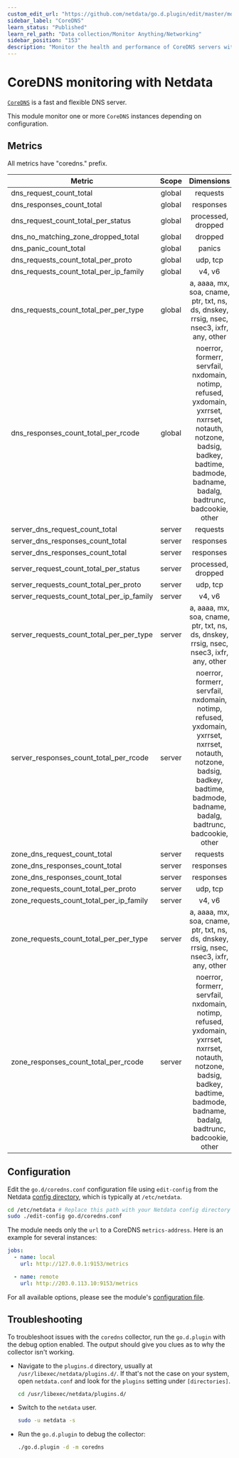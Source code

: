 ```yaml
---
custom_edit_url: "https://github.com/netdata/go.d.plugin/edit/master/modules/coredns/README.md"
sidebar_label: "CoreDNS"
learn_status: "Published"
learn_rel_path: "Data collection/Monitor Anything/Networking"
sidebar_position: "153"
description: "Monitor the health and performance of CoreDNS servers with zero configuration, per-second metric granularity, and interactive visualizations."
---
```



# CoreDNS monitoring with Netdata

[`CoreDNS`](https://coredns.io/) is a fast and flexible DNS server.

This module monitor one or more `CoreDNS` instances depending on configuration.

## Metrics

All metrics have "coredns." prefix.

| Metric                                    | Scope  |                                                                                     Dimensions                                                                                     |    Units    |
|-------------------------------------------|:------:|:----------------------------------------------------------------------------------------------------------------------------------------------------------------------------------:|:-----------:|
| dns_request_count_total                   | global |                                                                                      requests                                                                                      | requests/s  |
| dns_responses_count_total                 | global |                                                                                     responses                                                                                      | responses/s |
| dns_request_count_total_per_status        | global |                                                                                 processed, dropped                                                                                 | requests/s  |
| dns_no_matching_zone_dropped_total        | global |                                                                                      dropped                                                                                       | requests/s  |
| dns_panic_count_total                     | global |                                                                                       panics                                                                                       |  panics/s   |
| dns_requests_count_total_per_proto        | global |                                                                                      udp, tcp                                                                                      | requests/s  |
| dns_requests_count_total_per_ip_family    | global |                                                                                       v4, v6                                                                                       | requests/s  |
| dns_requests_count_total_per_per_type     | global |                                              a, aaaa, mx, soa, cname, ptr, txt, ns, ds, dnskey, rrsig, nsec, nsec3, ixfr, any, other                                               | requests/s  |
| dns_responses_count_total_per_rcode       | global | noerror, formerr, servfail, nxdomain, notimp, refused, yxdomain, yxrrset, nxrrset, notauth, notzone, badsig, badkey, badtime, badmode, badname, badalg, badtrunc, badcookie, other | responses/s |
| server_dns_request_count_total            | server |                                                                                      requests                                                                                      | requests/s  |
| server_dns_responses_count_total          | server |                                                                                     responses                                                                                      | responses/s |
| server_dns_responses_count_total          | server |                                                                                     responses                                                                                      | responses/s |
| server_request_count_total_per_status     | server |                                                                                 processed, dropped                                                                                 | requests/s  |
| server_requests_count_total_per_proto     | server |                                                                                      udp, tcp                                                                                      | requests/s  |
| server_requests_count_total_per_ip_family | server |                                                                                       v4, v6                                                                                       | requests/s  |
| server_requests_count_total_per_per_type  | server |                                              a, aaaa, mx, soa, cname, ptr, txt, ns, ds, dnskey, rrsig, nsec, nsec3, ixfr, any, other                                               | requests/s  |
| server_responses_count_total_per_rcode    | server | noerror, formerr, servfail, nxdomain, notimp, refused, yxdomain, yxrrset, nxrrset, notauth, notzone, badsig, badkey, badtime, badmode, badname, badalg, badtrunc, badcookie, other | responses/s |
| zone_dns_request_count_total              | server |                                                                                      requests                                                                                      | requests/s  |
| zone_dns_responses_count_total            | server |                                                                                     responses                                                                                      | responses/s |
| zone_dns_responses_count_total            | server |                                                                                     responses                                                                                      | responses/s |
| zone_requests_count_total_per_proto       | server |                                                                                      udp, tcp                                                                                      | requests/s  |
| zone_requests_count_total_per_ip_family   | server |                                                                                       v4, v6                                                                                       | requests/s  |
| zone_requests_count_total_per_per_type    | server |                                              a, aaaa, mx, soa, cname, ptr, txt, ns, ds, dnskey, rrsig, nsec, nsec3, ixfr, any, other                                               | requests/s  |
| zone_responses_count_total_per_rcode      | server | noerror, formerr, servfail, nxdomain, notimp, refused, yxdomain, yxrrset, nxrrset, notauth, notzone, badsig, badkey, badtime, badmode, badname, badalg, badtrunc, badcookie, other | responses/s |

## Configuration

Edit the `go.d/coredns.conf` configuration file using `edit-config` from the
Netdata [config directory](https://learn.netdata.cloud/docs/configure/nodes), which is typically at `/etc/netdata`.

```bash
cd /etc/netdata # Replace this path with your Netdata config directory
sudo ./edit-config go.d/coredns.conf
```

The module needs only the `url` to a CoreDNS `metrics-address`. Here is an example for several instances:

```yaml
jobs:
  - name: local
    url: http://127.0.0.1:9153/metrics

  - name: remote
    url: http://203.0.113.10:9153/metrics
```

For all available options, please see the
module's [configuration file](https://github.com/netdata/go.d.plugin/blob/master/config/go.d/coredns.conf).

## Troubleshooting

To troubleshoot issues with the `coredns` collector, run the `go.d.plugin` with the debug option enabled. The output
should give you clues as to why the collector isn't working.

- Navigate to the `plugins.d` directory, usually at `/usr/libexec/netdata/plugins.d/`. If that's not the case on
  your system, open `netdata.conf` and look for the `plugins` setting under `[directories]`.

  ```bash
  cd /usr/libexec/netdata/plugins.d/
  ```

- Switch to the `netdata` user.

  ```bash
  sudo -u netdata -s
  ```

- Run the `go.d.plugin` to debug the collector:

  ```bash
  ./go.d.plugin -d -m coredns
  ```
